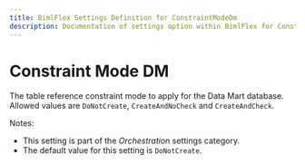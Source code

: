 ---
title: BimlFlex Settings Definition for ConstraintModeDm
description: Documentation of settings option within BimlFlex for ConstraintModeDm
---
<head>
  <meta name="varigenceProduct" content="BimlFlex"></meta>
  <meta name="varigenceArticleType" content="Reference"></meta>
</head>


# Constraint Mode DM

The table reference constraint mode to apply for the Data Mart database. Allowed values are `DoNotCreate`, `CreateAndNoCheck` and `CreateAndCheck`.

Notes:

* This setting is part of the *Orchestration* settings category.
* The default value for this setting is `DoNotCreate`.
